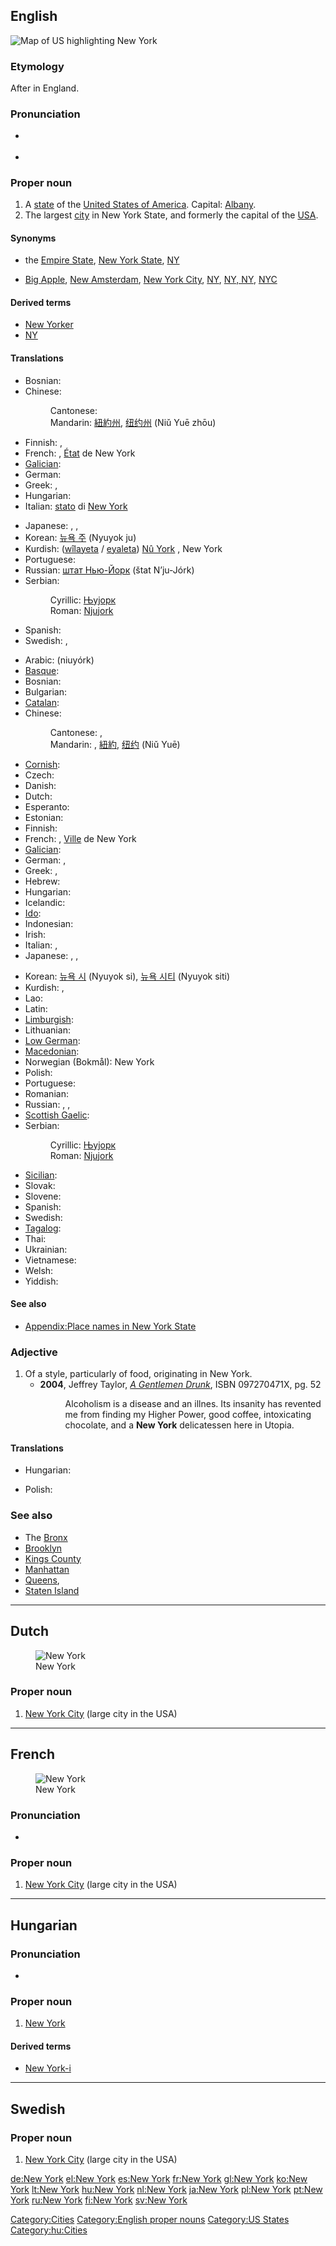 ==English==
[[Image:map of USA highlighting New York.png|thumb|right|Map of US highlighting New York]]
{{wikipedia}}

===Etymology===
After {{term|York}} in England.

===Pronunciation===
* {{a|GenAm}} {{IPA|/nuː ˈjɔɹk/}}
*: {{audio|en-us-New York.ogg|Audio (GenAm)}}
* {{a|UK|Bronx, NY}} {{IPA|/nuː ˈjɔːk/}}
*: {{audio|en-us-New York-2.ogg|Audio (Bronx, NY)}}

===Proper noun===
{{en-proper noun|sg=[[new|New]] [[York]]}}

# A [[state]] of the [[United States of America]]. Capital: [[Albany]].
# The largest [[city]] in New York State, and formerly the capital of the [[USA]].

====Synonyms====
* {{sense|state}} the [[Empire State]], [[New York State]], [[NY]]
* {{sense|city}} [[Big Apple]], [[New Amsterdam]], [[New York City]], [[NY]], [[NY, NY]], [[NYC]]

====Derived terms====
* [[New Yorker]]
* [[NY]]

====Translations====
{{trans-top|state}}
* Bosnian: {{t-|bs|Njujork|m}}
* Chinese:
*: Cantonese: {{tø|yue|紐約州|tr=nau2 joek3 zau1|sc=Hani|xs=Cantonese}}
*: Mandarin: [[紐約州]], [[纽约州]] (Niǔ Yuē zhōu)
* Finnish: {{t+|fi|New York}}, {{t|fi|New Yorkin osavaltio}}
* French: {{t+|fr|New York}}, [[état|État]] de New York {{m}}
* [[Galician]]: {{t-|gl|Nova Iorque|xs=Galician}}
* German: {{t+|de|New York}}
* Greek: {{t+|el|Νέα Υόρκη|tr=néa iórci|sc=Grek}}, {{t|el|Πολιτεία Νέας Υόρκης|f|tr=politía néas iórcis|sc=Grek}}
* Hungarian: {{t+|hu|New York}}
* Italian: [[stato]] di [[New York#Italian|New York]] {{m}}
{{trans-mid}}
* Japanese: {{t-|ja|ニューヨーク州|tr=Nyūyōkushū|sc=Jpan}}, {{t+|ja|ニューヨーク|sc=Jpan}}, {{t|ja|紐育|tr=Nyūyōkushū|sc=Jpan}}
* Korean: [[뉴욕 주]] (Nyuyok ju)
* Kurdish: ([[wîlayet]]a / [[eyalet]]a) [[Nû York]] {{f}}, New York {{f}}
* Portuguese: {{t+|pt|Nova Iorque|f}}
* Russian: [[шт. Нью-Йорк|штат Нью-Йорк]] (štat N’ju-Jórk) {{m}}
* Serbian:
*: Cyrillic: [[Њујорк#Serbian|Њујорк]] {{m}}
*: Roman: [[Njujork#Serbian|Njujork]] {{m}}
* Spanish: {{t+|es|Nueva York|f}}
* Swedish: {{t+|sv|New York}}, {{t|sv|staten New York}}
{{trans-bottom}}

{{trans-top|city}}
* Arabic: {{Arab|[[نيويورك]]}} (niuyórk)
* [[Basque]]: {{t|eu|York Berri|xs=Basque}}
* Bosnian: {{t-|bs|Njujork|m}}
* Bulgarian: {{t|bg|Ню Йорк|tr=Nju Jork|sc=Cyrl}}
* [[Catalan]]: {{t-|ca|Nova York}}
* Chinese:
*: Cantonese: {{tø|yue|紐約市|tr=nau2 joek3 si5|sc=Hani|xs=Cantonese}}, {{tø|yue|紐約|tr=nau2 joek3|sc=Hani|xs=Cantonese}}
*: Mandarin: {{t|cmn|纽约市|tr=Niǔyuē Shì|sc=Hani|xs=Mandarin}}, [[紐約]], [[纽约]] (Niǔ Yuē)
* [[Cornish]]: {{t|kw|Evrek Nowydh|xs=Cornish}}
* Czech: {{t-|cs|New York}}
* Danish: {{t-|da|New York}}
* Dutch: {{t+|nl|New York}}
* Esperanto: {{t|eo|Novjorko|xs=Esperanto}}
* Estonian: {{t-|et|New York}}
* Finnish: {{t+|fi|New York}}
* French: {{t+|fr|New York}}, [[ville|Ville]] de New York {{f}}
* [[Galician]]: {{t-|gl|Nova Iorque|xs=Galician}}
* German: {{t-|de|New York City}}, {{t+|de|New York}}
* Greek: {{t+|el|Νέα Υόρκη|tr=néa iórci|sc=Grek}}, {{t|el|Πόλη Νέας Υόρκης|f|tr=póli néas iórcis|sc=Grek}}
* Hebrew: {{t-|he|ניו יורק|tr=nyu york|sc=Hebr}}
* Hungarian: {{t+|hu|New York}}
* Icelandic: {{t|is|New York borg}}
* [[Ido]]: {{t|io|Nova-York|xs=Ido}}
* Indonesian: {{t-|id|New York|xs=Indonesian}}
* Irish: {{t-|ga|Nua-Eabhrac|xs=Irish}}
* Italian: {{t-|it|New York|f}}, {{t+|it|Nuova York|f}}
* Japanese: {{t-|ja|ニューヨーク市|tr=Nyūyōkushi|sc=Jpan}}, {{t+|ja|ニューヨーク|sc=Jpan}}, {{t|ja|紐育|tr=Nyūyōkushū|sc=Jpan}}
{{trans-mid}}
* Korean: [[뉴욕 시]] (Nyuyok si), [[뉴욕 시티]] (Nyuyok siti)
* Kurdish: {{t|ku|Nû York|f}}, {{t-|ku|New York|f}}
* Lao: {{t-|lo|ນີວຢອກ|tr=niiw-jöök|sc=Laoo|xs=Lao}}
* Latin: {{t-|la|Novum Eboracum}}
* [[Limburgish]]: {{t-|li|New York|xs=Limburgish}}
* Lithuanian: {{t|lt|Niujorkas|xs=Lithuanian}}
* [[Low German]]: {{t-|nds|New York|xs=Low Saxon}}
* [[Macedonian]]: {{t|mk|Њу Јорк|tr=Nju Jork|sc=Cyrl|xs=Macedonian}}
* Norwegian (Bokmål): New York
* Polish: {{t+|pl|Nowy Jork}}
* Portuguese: {{t+|pt|Nova Iorque|f}}
* Romanian: {{t-|ro|New York}}
* Russian: {{t+|ru|Нью-Йорк|m|tr=N’ju-Jórk|sc=Cyrl}}, {{t-|ru|г. Нью-Йорк|m|tr=g. N’ju-Jórk|sc=Cyrl}}, {{t|ru|город Нью-Йорк|m|tr=górod N’ju-Jórk|sc=Cyrl}}
* [[Scottish Gaelic]]: {{t|gd|Eabhraig Nuadh|xs=Scottish Gaelic}}
* Serbian:
*: Cyrillic: [[Њујорк#Serbian|Њујорк]] {{m}}
*: Roman: [[Njujork#Serbian|Njujork]] {{m}}
* [[Sicilian]]: {{t-|scn|Nova York|xs=Sicilian}}
* Slovak: {{t-|sk|New York}}
* Slovene: {{t-|sl|New York}}
* Spanish: {{t+|es|Nueva York|f}}
* Swedish: {{t+|sv|New York}}
* [[Tagalog]]: {{t|tl|Lungsod ng New York|xs=Tagalog}}
* Thai: {{t|th|นครนิวยอร์ก|tr=nákon níwáyôk|sc=Thai|xs=Thai}}
* Ukrainian: {{t-|uk|Нью-Йорк|tr=N’ju-Jórk|sc=Cyrl|xs=Ukrainian}}
* Vietnamese: {{t|vi|Thành phố New York|xs=Vietnamese}}
* Welsh: {{t|cy|Dinas Efrog Newydd|xs=Welsh}}
* Yiddish: {{t|yi|ניו־יאָרק|tr=Nyu-York|sc=Hebr|xs=Yiddish}}
{{trans-bottom}}

====See also====
* [[Appendix:Place names in New York State]]

===Adjective===
{{en-adj|-}}

# Of a style, particularly of food, originating in New York.
#* '''2004''', Jeffrey Taylor, ''[http://books.google.com/books?id=SzACwqdCfYYC&pg=PA52&ots=tsmp26dHyZ&dq=%22new+york+delicatessen%22&as_brr=1&sig=Jp75bm7f1fdl7UnuRaFp3DG4vic A Gentlemen Drunk]'', ISBN 097270471X, pg. 52
#*: Alcoholism is a disease and an illnes. Its insanity has revented me from finding my Higher Power, good coffee, intoxicating chocolate, and a '''New York''' delicatessen here in Utopia.

====Translations====
{{trans-top|of a style, particularly of food, originating in New York}}
* Hungarian: {{t|hu|New York-i}}
{{trans-mid}}
* Polish: {{t+|pl|nowojorski|m}}
{{trans-bottom}}

===See also===
* The [[Bronx]]
* [[Brooklyn]]
* [[Kings County]]
* [[Manhattan]]
* [[Queens]], {{toponym|Queens County}}
* [[Staten Island]]

[[Category:Cities]]
[[Category:English proper nouns]]
[[Category:US States]]

----

==Dutch==
{{wikipedia|lang=nl}}
[[Image:Map of USA NY.svg|thumb|New York]]

===Proper noun===
{{infl|nl|proper noun}}

# [[New York City]] (large city in the USA)

{{tbot entry|Dutch|New York City|2008|December|nl}}

----

==French==
{{wikipedia|lang=fr}}
[[Image:Map of New York Highlighting New York City.svg|thumb|New York]]

===Pronunciation===
* {{IPA|/nju.jɔʁk/|lang=fr}}

===Proper noun===
{{infl|fr|proper noun}}

# [[New York City]] (large city in the USA)

{{tbot entry|French|New York City|2008|December|fr}}

----

==Hungarian==

===Pronunciation===
* {{IPA|/ˈɲuː jork/|lang=hu}}

===Proper noun===
{{infl|hu|proper noun}}

# [[New York#English|New York]]

====Derived terms====
* [[New York-i]]

[[Category:hu:Cities]]

----

==Swedish==
{{wikipedia|lang=sv}}

===Proper noun===
{{infl|sv|proper noun}}

# [[New York City]] (large city in the USA)

{{tbot entry|Swedish|New York City|2008|December|sv}}

[[de:New York]]
[[el:New York]]
[[es:New York]]
[[fr:New York]]
[[gl:New York]]
[[ko:New York]]
[[lt:New York]]
[[hu:New York]]
[[nl:New York]]
[[ja:New York]]
[[pl:New York]]
[[pt:New York]]
[[ru:New York]]
[[fi:New York]]
[[sv:New York]]